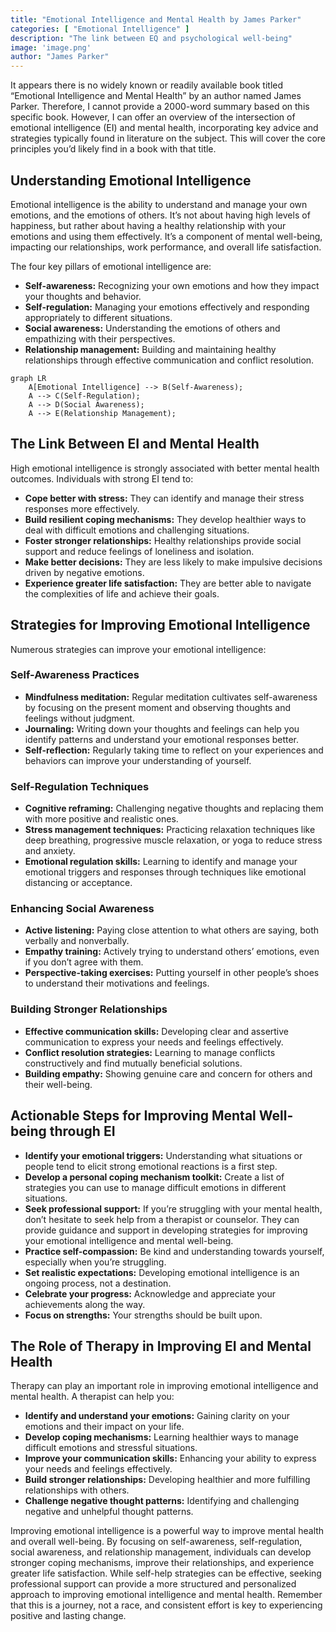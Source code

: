 ```yaml
---
title: "Emotional Intelligence and Mental Health by James Parker"
categories: [ "Emotional Intelligence" ]
description: "The link between EQ and psychological well-being"
image: 'image.png'
author: "James Parker"
---
```

It appears there is no widely known or readily available book titled "Emotional Intelligence and Mental Health" by an author named James Parker.  Therefore, I cannot provide a 2000-word summary based on this specific book.  However, I can offer an overview of the intersection of emotional intelligence (EI) and mental health, incorporating key advice and strategies typically found in literature on the subject. This will cover the core principles you'd likely find in a book with that title.


## Understanding Emotional Intelligence

Emotional intelligence is the ability to understand and manage your own emotions, and the emotions of others.  It's not about having high levels of happiness, but rather about having a healthy relationship with your emotions and using them effectively.  It's a component of mental well-being, impacting our relationships, work performance, and overall life satisfaction.

The four key pillars of emotional intelligence are:

* **Self-awareness:** Recognizing your own emotions and how they impact your thoughts and behavior.
* **Self-regulation:** Managing your emotions effectively and responding appropriately to different situations.
* **Social awareness:** Understanding the emotions of others and empathizing with their perspectives.
* **Relationship management:** Building and maintaining healthy relationships through effective communication and conflict resolution.


```mermaid
graph LR
    A[Emotional Intelligence] --> B(Self-Awareness);
    A --> C(Self-Regulation);
    A --> D(Social Awareness);
    A --> E(Relationship Management);
```

##  The Link Between EI and Mental Health

High emotional intelligence is strongly associated with better mental health outcomes. Individuals with strong EI tend to:

* **Cope better with stress:** They can identify and manage their stress responses more effectively.
* **Build resilient coping mechanisms:** They develop healthier ways to deal with difficult emotions and challenging situations.
* **Foster stronger relationships:** Healthy relationships provide social support and reduce feelings of loneliness and isolation.
* **Make better decisions:** They are less likely to make impulsive decisions driven by negative emotions.
* **Experience greater life satisfaction:** They are better able to navigate the complexities of life and achieve their goals.


##  Strategies for Improving Emotional Intelligence

Numerous strategies can improve your emotional intelligence:

### Self-Awareness Practices

* **Mindfulness meditation:** Regular meditation cultivates self-awareness by focusing on the present moment and observing thoughts and feelings without judgment.
* **Journaling:** Writing down your thoughts and feelings can help you identify patterns and understand your emotional responses better.
* **Self-reflection:** Regularly taking time to reflect on your experiences and behaviors can improve your understanding of yourself.


### Self-Regulation Techniques

* **Cognitive reframing:** Challenging negative thoughts and replacing them with more positive and realistic ones.
* **Stress management techniques:** Practicing relaxation techniques like deep breathing, progressive muscle relaxation, or yoga to reduce stress and anxiety.
* **Emotional regulation skills:** Learning to identify and manage your emotional triggers and responses through techniques like emotional distancing or acceptance.


### Enhancing Social Awareness

* **Active listening:** Paying close attention to what others are saying, both verbally and nonverbally.
* **Empathy training:** Actively trying to understand others' emotions, even if you don't agree with them.
* **Perspective-taking exercises:**  Putting yourself in other people's shoes to understand their motivations and feelings.


### Building Stronger Relationships

* **Effective communication skills:** Developing clear and assertive communication to express your needs and feelings effectively.
* **Conflict resolution strategies:** Learning to manage conflicts constructively and find mutually beneficial solutions.
* **Building empathy:**  Showing genuine care and concern for others and their well-being.



## Actionable Steps for Improving Mental Well-being through EI

* **Identify your emotional triggers:** Understanding what situations or people tend to elicit strong emotional reactions is a first step.
* **Develop a personal coping mechanism toolkit:**  Create a list of strategies you can use to manage difficult emotions in different situations.
* **Seek professional support:**  If you're struggling with your mental health, don't hesitate to seek help from a therapist or counselor.  They can provide guidance and support in developing strategies for improving your emotional intelligence and mental well-being.
* **Practice self-compassion:** Be kind and understanding towards yourself, especially when you're struggling.
* **Set realistic expectations:** Developing emotional intelligence is an ongoing process, not a destination.
* **Celebrate your progress:** Acknowledge and appreciate your achievements along the way.
* **Focus on strengths:**  Your strengths should be built upon.


##  The Role of Therapy in Improving EI and Mental Health

Therapy can play an important role in improving emotional intelligence and mental health.  A therapist can help you:

* **Identify and understand your emotions:** Gaining clarity on your emotions and their impact on your life.
* **Develop coping mechanisms:** Learning healthier ways to manage difficult emotions and stressful situations.
* **Improve your communication skills:** Enhancing your ability to express your needs and feelings effectively.
* **Build stronger relationships:** Developing healthier and more fulfilling relationships with others.
* **Challenge negative thought patterns:** Identifying and challenging negative and unhelpful thought patterns.




Improving emotional intelligence is a powerful way to improve mental health and overall well-being. By focusing on self-awareness, self-regulation, social awareness, and relationship management, individuals can develop stronger coping mechanisms, improve their relationships, and experience greater life satisfaction. While self-help strategies can be effective, seeking professional support can provide a more structured and personalized approach to improving emotional intelligence and mental health. Remember that this is a journey, not a race, and consistent effort is key to experiencing positive and lasting change.

